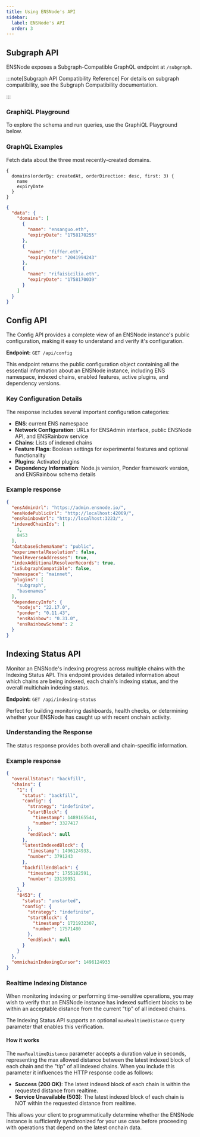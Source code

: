 ```yaml
---
title: Using ENSNode's API
sidebar:
  label: ENSNode's API
  order: 3
---
```



## Subgraph API
ENSNode exposes a Subgraph-Compatible GraphQL endpoint at `/subgraph`.

:::note[Subgraph API Compatibility Reference]
For details on subgraph compatibility, see the Subgraph Compatibility documentation.

<LinkCard
  href="/docs/reference/subgraph-compatibility"
  title="Subgraph Compatibility"
/>
:::

### GraphiQL Playground

To explore the schema and run queries, use the GraphiQL Playground below.

<LinkCard
  href="https://api.alpha.ensnode.io/subgraph"
  title="Subgraph-compatible GraphiQL Playground"
/>

### GraphQL Examples

Fetch data about the three most recently-created domains.

```gql
{
  domains(orderBy: createdAt, orderDirection: desc, first: 3) {
    name
    expiryDate
  }
}
```

```json
{
  "data": {
    "domains": [
      {
        "name": "ensanguo.eth",
        "expiryDate": "1758170255"
      },
      {
        "name": "fiffer.eth",
        "expiryDate": "2041994243"
      },
      {
        "name": "rifaisicilia.eth",
        "expiryDate": "1758170039"
      }
    ]
  }
}
```

## Config API

The Config API provides a complete view of an ENSNode instance's public
configuration, making it easy to understand and verify it's configuration.

**Endpoint:** `GET /api/config`

This endpoint returns the public configuration object containing all
the essential information about an ENSNode instance,
including ENS namespace, indexed chains, enabled features, active plugins,
and dependency versions.

### Key Configuration Details

The response includes several important configuration categories:

- **ENS**: current ENS namespace 
- **Network Configuration**: URLs for ENSAdmin interface, public ENSNode API,
  and ENSRainbow service
- **Chains**: Lists of indexed chains
- **Feature Flags**: Boolean settings for experimental features and optional
  functionality
- **Plugins**: Activated plugins
- **Dependency Information**: Node.js version, Ponder framework version, and
  ENSRainbow schema details

### Example response

```json
{
  "ensAdminUrl": "https://admin.ensnode.io/",
  "ensNodePublicUrl": "http://localhost:42069/",
  "ensRainbowUrl": "http://localhost:3223/",
  "indexedChainIds": [
    1,
    8453
  ],
  "databaseSchemaName": "public",
  "experimentalResolution": false,
  "healReverseAddresses": true,
  "indexAdditionalResolverRecords": true,
  "isSubgraphCompatible": false,
  "namespace": "mainnet",
  "plugins": [
    "subgraph",
    "basenames"
  ],
  "dependencyInfo": {
    "nodejs": "22.17.0",
    "ponder": "0.11.43",
    "ensRainbow": "0.31.0",
    "ensRainbowSchema": 2
  }
}
```

## Indexing Status API

Monitor an ENSNode's indexing progress across multiple chains with
the Indexing Status API. This endpoint provides detailed information
about which chains are being indexed, each chain's indexing status,
and the overall multichain indexing status.

**Endpoint:** `GET /api/indexing-status`

Perfect for building monitoring dashboards, health checks, or determining
whether your ENSNode has caught up with recent onchain activity.

### Understanding the Response

The status response provides both overall and chain-specific information.

### Example response

```json
{
  "overallStatus": "backfill",
  "chains": {
    "1": {
      "status": "backfill",
      "config": {
        "strategy": "indefinite",
        "startBlock": {
          "timestamp": 1489165544,
          "number": 3327417
        },
        "endBlock": null
      },
      "latestIndexedBlock": {
        "timestamp": 1496124933,
        "number": 3791243
      },
      "backfillEndBlock": {
        "timestamp": 1755182591,
        "number": 23139951
      }
    },
    "8453": {
      "status": "unstarted",
      "config": {
        "strategy": "indefinite",
        "startBlock": {
          "timestamp": 1721932307,
          "number": 17571480
        },
        "endBlock": null
      }
    }
  },
  "omnichainIndexingCursor": 1496124933
}
```

### Realtime Indexing Distance

When monitoring indexing or performing time-sensitive operations, you may wish to
verify that an ENSNode instance has indexed sufficient blocks to be within
an acceptable distance from the current "tip" of all indexed chains.

The Indexing Status API supports an optional `maxRealtimeDistance` query
parameter that enables this verification.

#### How it works

The `maxRealtimeDistance` parameter accepts a duration value in seconds,
representing the max allowed distance between the latest indexed block of each chain and the "tip" of all indexed chains.
When you include this parameter it influences the HTTP response code as follows:

- **Success (200 OK)**: The latest indexed block of each chain is within the requested distance from realtime.
- **Service Unavailable (503)**: The latest indexed block of each chain is NOT within the requested distance from realtime.

This allows your client to programmatically determine whether the ENSNode
instance is sufficiently synchronized for your use case before proceeding with
operations that depend on the latest onchain data.
